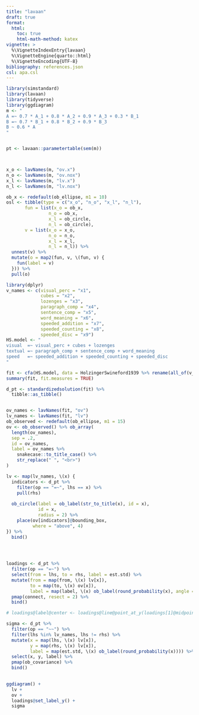 ```yaml
---
title: "lavaan"
draft: true
format: 
  html:
    toc: true
    html-math-method: katex
vignette: >
  %\VignetteIndexEntry{lavaan}
  %\VignetteEngine{quarto::html}
  %\VignetteEncoding{UTF-8}
bibliography: references.json
csl: apa.csl
---
```



```r
library(simstandard)
library(lavaan)
library(tidyverse)
library(ggdiagram)
m <- "
A =~ 0.7 * A_1 + 0.8 * A_2 + 0.9 * A_3 + 0.3 * B_1
B =~ 0.7 * B_1 + 0.8 * B_2 + 0.9 * B_3
B ~ 0.6 * A
"


pt <- lavaan::parametertable(sem(m))



x_o <- lavNames(m, "ov.x")
n_o <- lavNames(m, "ov.nox")
x_l <- lavNames(m, "lv.x")
n_l <- lavNames(m, "lv.nox")

ob_x <- redefault(ob_ellipse, m1 = 10)
osl <- tibble(type = c("x_o", "n_o", "x_l", "n_l"),
       fun = list(x_o = ob_x,
                n_o = ob_x,
                x_l = ob_circle,
                n_l = ob_circle),
       v = list(x_o = x_o,
                n_o = n_o,
                x_l = x_l,
                n_l = n_l)) %>% 
  unnest(v) %>% 
  mutate(o = map2(fun, v, \(fun, v) {
    fun(label = v)
  })) %>% 
  pull(o) 


```


```r
library(dplyr)
v_names <- c(visual_perc = "x1",
             cubes = "x2", 
             lozenges = "x3",
             paragraph_comp = "x4",
             sentence_comp = "x5",
             word_meaning = "x6",
             speeded_addition = "x7",
             speeded_counting = "x8",
             speeded_disc = "x9")
HS.model <- "
visual  =~ visual_perc + cubes + lozenges
textual =~ paragraph_comp + sentence_comp + word_meaning
speed   =~ speeded_addition + speeded_counting + speeded_disc
"

fit <- cfa(HS.model, data = HolzingerSwineford1939 %>% rename(all_of(v_names)))
summary(fit, fit.measures = TRUE)

d_pt <- standardizedsolution(fit) %>% 
  tibble::as_tibble()


ov_names <- lavNames(fit, "ov")
lv_names <- lavNames(fit, "lv")
ob_observed <- redefault(ob_ellipse, m1 = 15)
ov <- ob_observed() %>% ob_array(
  length(ov_names),
  sep = .2,
  id = ov_names,
  label = ov_names %>%
    snakecase::to_title_case() %>%
    str_replace(" ", "<br>")
)

lv <- map(lv_names, \(x) {
  indicators <- d_pt %>%
    filter(op == "=~", lhs == x) %>%
    pull(rhs)
  
  ob_circle(label = ob_label(str_to_title(x), id = x), 
            id = x, 
            radius = 2) %>%
    place(ov[indicators]@bounding_box, 
          where = "above", 4)
}) %>%
  bind()



  
loadings <- d_pt %>% 
  filter(op == "=~") %>% 
  select(from = lhs, to = rhs, label = est.std) %>% 
  mutate(from = map(from, \(x) lv[x]),
         to = map(to, \(x) ov[x]),
         label = map(label, \(x) ob_label(round_probability(x), angle = 0, position = .47))) %>%
  pmap(connect, resect = 2) %>% 
  bind()

# loadings@label@center <- loadings@line@point_at_y(loadings[1]@midpoint(.46)@y)

sigma <- d_pt %>% 
  filter(op == "~~") %>% 
  filter(lhs %in% lv_names, lhs != rhs) %>%
  mutate(x = map(lhs, \(x) lv[x]),
         y = map(rhs, \(x) lv[x]),
         label = map(est.std, \(x) ob_label(round_probability(x)))) %>% 
  select(x, y, label) %>% 
  pmap(ob_covariance) %>%
  bind()
 

ggdiagram() + 
  lv + 
  ov + 
  loadings@set_label_y() +
  sigma
```


